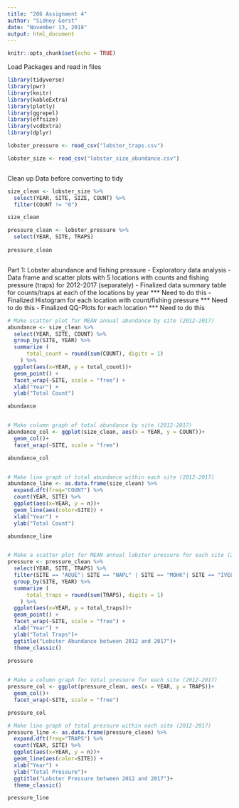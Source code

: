 ```yaml
---
title: "206 Assignment 4"
author: "Sidney Gerst"
date: "November 13, 2018"
output: html_document
---
```


```r
knitr::opts_chunk$set(echo = TRUE)
```

Load Packages and read in files

```r
library(tidyverse)
library(pwr)
library(knitr)
library(kableExtra)
library(plotly)
library(ggrepel)
library(effsize)
library(vcdExtra)
library(dplyr)

lobster_pressure <- read_csv("lobster_traps.csv")

lobster_size <- read_csv("lobster_size_abundance.csv")



```

Clean up Data before converting to tidy

```r
size_clean <- lobster_size %>%
  select(YEAR, SITE, SIZE, COUNT) %>%
  filter(COUNT != "0")

size_clean

pressure_clean <- lobster_pressure %>%
  select(YEAR, SITE, TRAPS) 
  
pressure_clean



```


Part 1: Lobster abundance and fishing pressure
- Exploratory data analysis
    - Data frame and scatter plots with 5 locations with counts and fishing pressure (traps) for 2012-2017 (separately)
    - Finalized data summary table for counts/traps at each of the locations by year *** Need to do this
    - Finalized Histogram for each location with count/fishing pressure *** Need to do this
    - Finalized QQ-Plots for each location  *** Need to do this
    
```r

# Make scatter plot for MEAN annual abundance by site (2012-2017)
abundance <- size_clean %>% 
  select(YEAR, SITE, COUNT) %>% 
  group_by(SITE, YEAR) %>% 
  summarize (
      total_count = round(sum(COUNT), digits = 1)
    ) %>% 
  ggplot(aes(x=YEAR, y = total_count))+
  geom_point() +
  facet_wrap(~SITE, scale = "free") +
  xlab("Year") +
  ylab("Total Count")

abundance


# Make column graph of total abundance by site (2012-2017)
abundance_col <- ggplot(size_clean, aes(x = YEAR, y = COUNT))+
  geom_col()+
  facet_wrap(~SITE, scale = "free")

abundance_col


# Make line graph of total abundance within each site (2012-2017)
abundance_line <- as.data.frame(size_clean) %>% 
  expand.dft(freq="COUNT") %>% 
  count(YEAR, SITE) %>% 
  ggplot(aes(x=YEAR, y = n))+
  geom_line(aes(color=SITE)) +
  xlab("Year") +
  ylab("Total Count")

abundance_line



```



```r

# Make a scatter plot for MEAN annual lobster pressure for each site (2012-2017)
pressure <- pressure_clean %>% 
  select(YEAR, SITE, TRAPS) %>%
  filter(SITE == "AQUE"| SITE == "NAPL" | SITE == "MOHK"| SITE == "IVEE"| SITE == "CARP") %>% 
  group_by(SITE, YEAR) %>% 
  summarize (
      total_traps = round(sum(TRAPS), digits = 1)
    ) %>% 
  ggplot(aes(x=YEAR, y = total_traps))+
  geom_point() +
  facet_wrap(~SITE, scale = "free") +
  xlab("Year") +
  ylab("Total Traps")+
  ggtitle("Lobster Abundance between 2012 and 2017")+
  theme_classic()

pressure
 

# Make a column graph for total pressure for each site (2012-2017)
pressure_col <- ggplot(pressure_clean, aes(x = YEAR, y = TRAPS))+
  geom_col()+
  facet_wrap(~SITE, scale = "free")

pressure_col

# Make line graph of total pressure within each site (2012-2017)
pressure_line <- as.data.frame(pressure_clean) %>% 
  expand.dft(freq="TRAPS") %>% 
  count(YEAR, SITE) %>% 
  ggplot(aes(x=YEAR, y = n))+
  geom_line(aes(color=SITE)) +
  xlab("Year") +
  ylab("Total Pressure")+
  ggtitle("Lobster Pressure between 2012 and 2017")+
  theme_classic()

pressure_line



```



